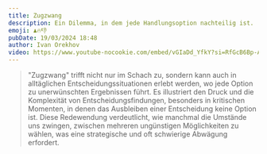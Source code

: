 ```yaml
---
title: Zugzwang
description: Ein Dilemma, in dem jede Handlungsoption nachteilig ist.
emoji: ♟️🔥👎
pubDate: 19/03/2024 18:48
author: Ivan Orekhov
video: https://www.youtube-nocookie.com/embed/vGIaDd_YfkY?si=RfGcB6Bp-ASIys5I&amp;start=1952
---
```


> "Zugzwang" trifft nicht nur im Schach zu, sondern kann auch in alltäglichen Entscheidungssituationen erlebt werden,
> wo jede Option zu unerwünschten Ergebnissen führt. Es illustriert den Druck und die Komplexität von Entscheidungsfindungen,
> besonders in kritischen Momenten, in denen das Ausbleiben einer Entscheidung keine Option ist. Diese Redewendung verdeutlicht,
> wie manchmal die Umstände uns zwingen, zwischen mehreren ungünstigen Möglichkeiten zu wählen,
> was eine strategische und oft schwierige Abwägung erfordert.
